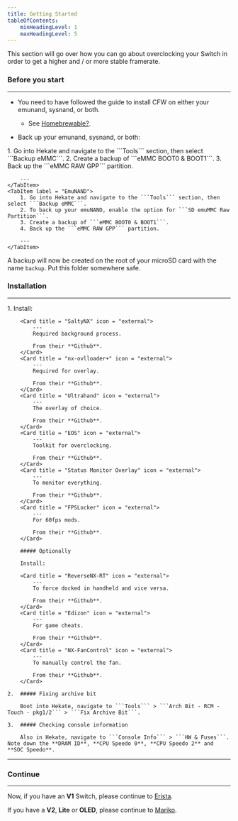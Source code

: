```yaml
---
title: Getting Started
tableOfContents:
    minHeadingLevel: 1
    maxHeadingLevel: 5
---
```



This section will go over how you can go about overclocking your Switch in order to get a higher and / or more stable framerate.

### Before you start

---

- You need to have followed the guide to install CFW on either your emunand, sysnand, or both.
    - See <u>[Homebrewable?](/introduction/homebrewable/)</u>.

- Back up your emunand, sysnand, or both:

<Tabs>
    <TabItem label = "SysNAND">
        1. Go into Hekate and navigate to the ```Tools``` section, then select ```Backup eMMC```.
        2. Create a backup of ```eMMC BOOT0 & BOOT1```.
        3. Back up the ```eMMC RAW GPP``` partition.

        ---
    </TabItem>
    <TabItem label = "EmuNAND">
        1. Go into Hekate and navigate to the ```Tools``` section, then select ```Backup eMMC```.
        2. To back up your emuNAND, enable the option for ```SD emuMMC Raw Partition```.
        3. Create a backup of ```eMMC BOOT0 & BOOT1```.
        4. Back up the ```eMMC RAW GPP``` partition.

        ---
    </TabItem>
</Tabs>

A backup will now be created on the root of your microSD card with the name ```backup```. Put this folder somewhere safe.

### Installation

---

<Steps>
    1.  Install:

        <Card title = "SaltyNX" icon = "external">
            ---
            Required background process.

            From their **Github**.
        </Card>
        <Card title = "nx-ovlloader+" icon = "external">
            ---
            Required for overlay.

            From their **Github**.
        </Card>
        <Card title = "Ultrahand" icon = "external">
            ---
            The overlay of choice.

            From their **Github**.
        </Card>
        <Card title = "EOS" icon = "external">
            ---
            Toolkit for overclocking.

            From their **Github**.
        </Card>
        <Card title = "Status Monitor Overlay" icon = "external">
            ---
            To monitor everything.

            From their **Github**.
        </Card>
        <Card title = "FPSLocker" icon = "external">
            ---
            For 60fps mods.

            From their **Github**.
        </Card>

        ##### Optionally

        Install:

        <Card title = "ReverseNX-RT" icon = "external">
            ---
            To force docked in handheld and vice versa.

            From their **Github**.
        </Card>
        <Card title = "Edizon" icon = "external">
            ---
            For game cheats.

            From their **Github**.
        </Card>
        <Card title = "NX-FanControl" icon = "external">
            ---
            To manually control the fan.

            From their **Github**.
        </Card>

    2.  ##### Fixing archive bit
    
        Boot into Hekate, navigate to ```Tools``` > ```Arch Bit - RCM - Touch - pkg1/2``` > ```Fix Archive Bit```.

    3.  ##### Checking console information

        Also in Hekate, navigate to ```Console Info``` > ```HW & Fuses```. Note down the **DRAM ID**, **CPU Speedo 0**, **CPU Speedo 2** and **SOC Speedo**.
</Steps>

---

### Continue

---

Now, if you have an **V1** Switch, please continue to <u>[Erista](/overclocking/erista)</u>.

If you have a **V2**, **Lite** or **OLED**, please continue to <u>[Mariko](/overclocking/mariko)</u>.